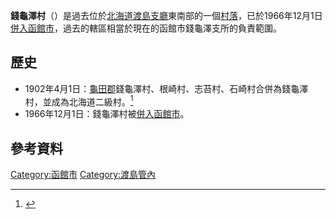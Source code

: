 {{日本町村 (廢除)
| 自治體名=錢龜澤
| 町村=村
| 町村章=
| 日文原名=銭亀沢村
| 平假名=ぜにがめざわむら
| 羅馬字拼音=Zenigamezawa-mura
| 都道府縣=北海道
| 廢除時間=1966年12月1日
| 廢除理由=[[編入合併|編入合併]]
| 廢除時處置='''錢龜澤村''' → [[函館市|函館市]]
| 現在自治體=函館市
| 支廳=渡島支廳
| 郡=龜田郡
| 編號=
| 面積=
| 邊界未定=
| 人口=
| 統計時間=
| 自治體=
| 樹=
| 花=
| 鳥=
| 其他象徵物=
| 其他象徵=
| 郵遞區號=
| 所在地=
| 電話號碼=
| 外部連結=
| 經度=
| 緯度=
| 地圖=
| 註記=
}}
'''錢龜澤村'''（{{jpn|j=銭亀沢村|kyu=錢龜澤村|hg=ぜにがめざわむら|rm=Zenigamezawa mura|f=y}}）是過去位於[[北海道|北海道]][[渡島支廳|渡島支廳]]東南部的一個[[村落|村落]]，已於1966年12月1日[[市町村合併|併入]][[函館市|函館市]]，過去的轄區相當於現在的函館市錢龜澤支所的負責範圍。

==歷史==
* 1902年4月1日：[[龜田郡|龜田郡]]錢龜澤村、根崎村、志苔村、石崎村合併為錢龜澤村，並成為北海道二級村。<ref>{{Cite web| url=http://homepage1.nifty.com/ishato/tiri/sityoson/01hokkai/01_hokkai11.htm#osima| title=市町村的變遷 - 北海道［道央・道南］| publisher=ISSIE| accessdate=2008年3月17日| language=ja| deadurl=yes| archiveurl=https://web.archive.org/web/20090930122953/http://homepage1.nifty.com/ishato/tiri/sityoson/01hokkai/01_hokkai11.htm#osima| archivedate=2009年9月30日}}</ref>
* 1966年12月1日：錢龜澤村被[[市町村合併|併入]][[函館市|函館市]]。

==參考資料==
<div class="references-small">
<references />

{{渡島支廳}}

[[Category:函館市|Category:函館市]]
[[Category:渡島管內|Category:渡島管內]]